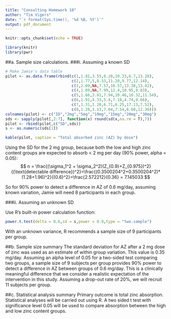 ```yaml
---
title: "Consulting Homework 10"
author: "Tim Vigers"
date: "`r format(Sys.time(), '%d %B, %Y')`"
output: pdf_document
---
```


```r
knitr::opts_chunk$set(echo = TRUE)
```

```r
library(knitr)
library(pwr)
```

##a. Sample size calculations.
###i. Assuming a known SD

```r
# Make Jamie's data table
pilot <- as.data.frame(rbind(c(1,1.81,3.55,8.28,10.33,6.7,13.28),
                             c(2,1.77,5,8.33,11.28,9.77,12.14),
                             c(3,2.09,NA,7.57,10.57,13.38,13.42),
                             c(4,1.09,NA,7.99,12.4,10.95,9.83),
                             c(5,1.66,3.81,7.94,10.46,16.32,11.54),
                             c(6,1.91,4.33,5.4,7.18,4.74,9.66),
                             c(7,1.31,1.28,6.71,6.25,17.13,7.52),
                             c(8,1.28,3.13,7.04,7.54,8.68,12.36)))
colnames(pilot) <- c("ID","2mg","5mg","10mg","15mg","20mg","30mg")
sds <- sapply(pilot[,2:7], function(x) round(sd(x,na.rm = T),7))
pilot <- rbind(pilot,c("SD",sds))
s <- as.numeric(sds[1])
```

```r
kable(pilot, caption = "Total absorbed zinc (AZ) by dose")
```

Using the SD for the 2 mg group, because both the low and high zinc content groups are expected to absorb < 2 mg per day (90% power, alpha = 0.05):
$$
n = \frac{(\sigma_1^2 + \sigma_2^2)(Z_{0.9}+Z_{0.975})^2}{(\text{detectable difference})^2}=\frac{(0.3500204^2+0.3500204^2)*(1.28+1.96)^2}{(0.6)^2}=\frac{2.572212}{0.36} = 7.145033
$$

So for 90% power to detect a difference in AZ of 0.6 mg/day, assuming known variation, Jamie will need 8 participants in each group. 
\pagebreak

###ii. Assuming an unknown SD

Use R's built-in power calculation function:
```r
power.t.test(delta = 0.6,sd = s,power = 0.9,type = "two.sample")
```

With an unknown variance, R recommends a sample size of 9 participants per group.

##b. Sample size summary
The standard deviation for AZ after a 2 mg dose of zinc was used as an estimate of within group variation.  This value is 0.35 mg/day.  Assuming an alpha level of 0.05 for a two-sided test comparing two groups, a sample size of 9 subjects per group provides 90% power to detect a difference in AZ between groups of 0.6 mg/day.  This is a clinically meaningful difference that we consider a realistic expectation of the intervention in this study.  Assuming a drop-out rate of 20%, we will recruit 11 subjects per group.  

##c. Statistical analysis summary
Primary outcome is total zinc absorption.  Statistical analyses will be carried out using R. A two sided t test with significance level 0.05 will be used to compare absorption between the high and low zinc content groups.